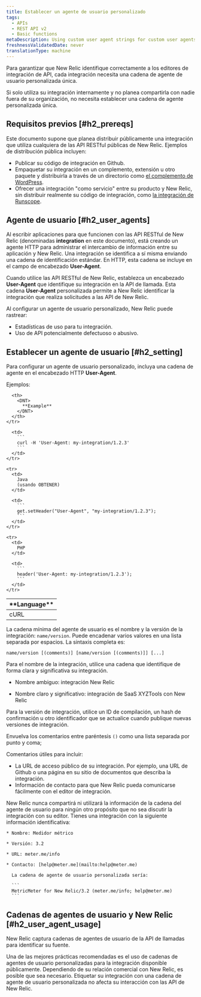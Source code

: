 ```yaml
---
title: Establecer un agente de usuario personalizado
tags:
  - APIs
  - REST API v2
  - Basic functions
metaDescription: Using custom user agent strings for custom user agents that interact with the New Relic API is a recommended best practice.
freshnessValidatedDate: never
translationType: machine
---
```


Para garantizar que New Relic identifique correctamente a los editores de integración de API, cada integración necesita una cadena de agente de usuario personalizada única.

Si solo utiliza su integración internamente y no planea compartirla con nadie fuera de su organización, no necesita establecer una cadena de agente personalizada única.

## Requisitos previos [#h2_prereqs]

Este documento supone que planea distribuir públicamente una integración que utiliza cualquiera de las API RESTful públicas de New Relic. Ejemplos de distribución pública incluyen:

* Publicar su código de integración en Github.
* Empaquetar su integración en un complemento, extensión u otro paquete y distribuirla a través de un directorio como [el complemento de WordPress](https://wordpress.org/plugins/).
* Ofrecer una integración "como servicio" entre su producto y New Relic, sin distribuir realmente su código de integración, como [la integración de Runscope](https://www.runscope.com/docs/api-testing/newrelic#connecting).

## Agente de usuario [#h2_user_agents]

Al escribir aplicaciones para que funcionen con las API RESTful de New Relic (denominadas <DNT>**integration**</DNT> en este documento), está creando un agente HTTP para administrar el intercambio de información entre su aplicación y New Relic. Una integración se identifica a sí misma enviando una cadena de identificación estándar. En HTTP, esta cadena se incluye en el campo de encabezado <DNT>**User-Agent**</DNT>.

Cuando utilice las API RESTful de New Relic, establezca un encabezado <DNT>**User-Agent**</DNT> que identifique su integración en la API de llamada. Esta cadena <DNT>**User-Agent**</DNT> personalizada permite a New Relic identificar la integración que realiza solicitudes a las API de New Relic.

Al configurar un agente de usuario personalizado, New Relic puede rastrear:

* Estadísticas de uso para tu integración.
* Uso de API potencialmente defectuoso o abusivo.

## Establecer un agente de usuario [#h2_setting]

Para configurar un agente de usuario personalizado, incluya una cadena de agente en el encabezado HTTP <DNT>**User-Agent**</DNT>.

Ejemplos:

<table>
  <thead>
    <tr>
      <th width={125}>
        <DNT>
          **Language**
        </DNT>
      </th>

      <th>
        <DNT>
          **Example**
        </DNT>
      </th>
    </tr>
  </thead>

  <tbody>
    <tr>
      <td>
        cURL
      </td>

      <td>
        ```
        curl -H 'User-Agent: my-integration/1.2.3'
        ```
      </td>
    </tr>

    <tr>
      <td>
        Java  
        (usando OBTENER)
      </td>

      <td>
        ```
        get.setHeader("User-Agent", "my-integration/1.2.3");
        ```
      </td>
    </tr>

    <tr>
      <td>
        PHP
      </td>

      <td>
        ```
        header('User-Agent: my-integration/1.2.3');
        ```
      </td>
    </tr>
  </tbody>
</table>

La cadena mínima del agente de usuario es el nombre y la versión de la integración: `name/version`. Puede encadenar varios valores en una lista separada por espacios. La sintaxis completa es:

```
name/version [(comments)] [name/version [(comments)]] [...]​
```

Para el nombre de la integración, utilice una cadena que identifique de forma clara y significativa su integración.

* <Icon name="fe-x"/>

  Nombre ambiguo: integración New Relic

* <Icon name="fe-check"/>

  Nombre claro y significativo: integración de SaaS XYZTools con New Relic

Para la versión de integración, utilice un ID de compilación, un hash de confirmación u otro identificador que se actualice cuando publique nuevas versiones de integración.

Envuelva los comentarios entre paréntesis `()` como una lista separada por punto y coma;

Comentarios útiles para incluir:

* La URL de acceso público de su integración. Por ejemplo, una URL de Github o una página en su sitio de documentos que describa la integración.
* Información de contacto para que New Relic pueda comunicarse fácilmente con el editor de integración.

<Callout variant="tip">
  New Relic nunca compartirá ni utilizará la información de la cadena del agente de usuario para ningún otro propósito que no sea discutir la integración con su editor.
</Callout>

<CollapserGroup>
  <Collapser title="Configure un agente de usuario personalizado para su integración">
    Tienes una integración con la siguiente información identificativa:

    * Nombre: Medidor métrico

    * Versión: 3.2

    * URL: meter.me/info

    * Contacto: [help@meter.me](mailto:help@meter.me)

      La cadena de agente de usuario personalizada sería:

      ```
      MetricMeter for New Relic/3.2 (meter.me/info; help​@​meter.me)
      ```
  </Collapser>
</CollapserGroup>

## Cadenas de agentes de usuario y New Relic [#h2_user_agent_usage]

New Relic captura cadenas de agentes de usuario de la API de llamadas para identificar su fuente.

Una de las mejores prácticas recomendadas es el uso de cadenas de agentes de usuario personalizadas para la integración disponible públicamente. Dependiendo de su relación comercial con New Relic, es posible que sea necesario. Etiquetar su integración con una cadena de agente de usuario personalizada no afecta su interacción con las API de New Relic.
